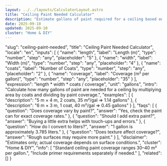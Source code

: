 ```yaml
---
layout: ../../layouts/CalculatorLayout.astro
title: "Ceiling Paint Needed Calculator"
description: "Estimate gallons of paint required for a ceiling based on area, coats, and coverage."
date: 2025-09-10
updated: 2025-09-10
cluster: "Home & DIY"
---
```


  "slug": "ceiling-paint-needed",
  "title": "Ceiling Paint Needed Calculator",
  "locale": "en",
  "inputs": [
    { "name": "length", "label": "Length (m)", "type": "number", "step": "any", "placeholder": "5" },
    { "name": "width", "label": "Width (m)", "type": "number", "step": "any", "placeholder": "4" },
    { "name": "coats", "label": "Number of Coats", "type": "number", "step": "any", "placeholder": "2" },
    { "name": "coverage", "label": "Coverage (m² per gallon)", "type": "number", "step": "any", "placeholder": "35" }
  ],
  "expression": "length * width * coats / coverage",
  "unit": "gallons",
  "intro": "Calculate how many gallons of paint are needed for a ceiling by multiplying area by coats and dividing by paint coverage.",
  "examples": [
    { "description": "5 m × 4 m, 2 coats, 35 m²/gal ⇒ 1.14 gallons" },
    { "description": "6 m × 3 m, 1 coat, 40 m²/gal ⇒ 0.45 gallons" }
  ],
  "faqs": [
    { "question": "Does coverage vary by paint?", "answer": "Yes, check the paint can for exact coverage rates." },
    { "question": "Should I add extra paint?", "answer": "Buying a little extra helps with touch-ups and errors." },
    { "question": "How do I convert to liters?", "answer": "1 gallon is approximately 3.785 liters." },
    { "question": "Does texture affect coverage?", "answer": "Rough surfaces may require more paint." }
  ],
  "disclaimer": "Estimates only; actual coverage depends on surface conditions.",
  "cluster": "Home & DIY",
  "info": [
    "Standard ceiling paint coverage ranges 30–40 m² per gallon.",
    "Include primer requirements separately if needed."
  ],
  "related": []
}

<Calculator schema={schema} />
